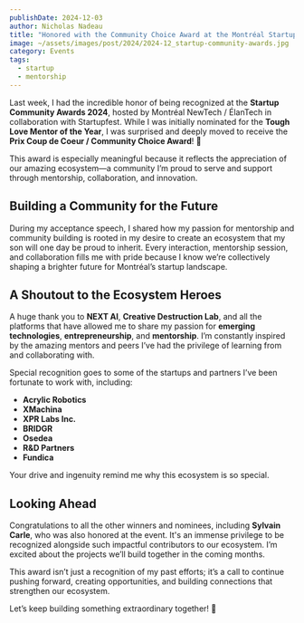 ```yaml
---
publishDate: 2024-12-03
author: Nicholas Nadeau
title: "Honored with the Community Choice Award at the Montréal Startup Community Awards 2024"
image: ~/assets/images/post/2024/2024-12_startup-community-awards.jpg
category: Events
tags:
  - startup
  - mentorship
---
```


Last week, I had the incredible honor of being recognized at the **Startup Community Awards 2024**, hosted by Montréal NewTech / ÉlanTech in collaboration with Startupfest. While I was initially nominated for the **Tough Love Mentor of the Year**, I was surprised and deeply moved to receive the **Prix Coup de Coeur / Community Choice Award**! 🎉

This award is especially meaningful because it reflects the appreciation of our amazing ecosystem—a community I’m proud to serve and support through mentorship, collaboration, and innovation.

## Building a Community for the Future

During my acceptance speech, I shared how my passion for mentorship and community building is rooted in my desire to create an ecosystem that my son will one day be proud to inherit. Every interaction, mentorship session, and collaboration fills me with pride because I know we’re collectively shaping a brighter future for Montréal’s startup landscape.

## A Shoutout to the Ecosystem Heroes

A huge thank you to **NEXT AI**, **Creative Destruction Lab**, and all the platforms that have allowed me to share my passion for **emerging technologies**, **entrepreneurship**, and **mentorship**. I’m constantly inspired by the amazing mentors and peers I’ve had the privilege of learning from and collaborating with.

Special recognition goes to some of the startups and partners I’ve been fortunate to work with, including:

- **Acrylic Robotics**
- **XMachina**
- **XPR Labs Inc.**
- **BRIDGR**
- **Osedea**
- **R&D Partners**
- **Fundica**

Your drive and ingenuity remind me why this ecosystem is so special.

## Looking Ahead

Congratulations to all the other winners and nominees, including **Sylvain Carle**, who was also honored at the event. It's an immense privilege to be recognized alongside such impactful contributors to our ecosystem. I’m excited about the projects we’ll build together in the coming months.

This award isn’t just a recognition of my past efforts; it’s a call to continue pushing forward, creating opportunities, and building connections that strengthen our ecosystem.

Let’s keep building something extraordinary together! 🚀
